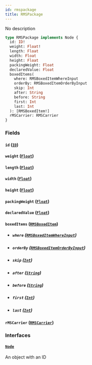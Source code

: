 ```yaml
---
id: rmspackage
title: RMSPackage
---
```


No description

```graphql
type RMSPackage implements Node {
  id: ID!
  weight: Float!
  length: Float
  width: Float
  height: Float
  packingWeight: Float
  declaredValue: Float
  boxedItems(
    where: RMSBoxedItemWhereInput
    orderBy: RMSBoxedItemOrderByInput
    skip: Int
    after: String
    before: String
    first: Int
    last: Int
  ): [RMSBoxedItem!]
  rMSCarrier: RMSCarrier
}
```

### Fields

#### `id` ([`ID`](../../order-view-service/scalars/id))

#### `weight` ([`Float`](../../order-view-service/scalars/float))

#### `length` ([`Float`](../../order-view-service/scalars/float))

#### `width` ([`Float`](../../order-view-service/scalars/float))

#### `height` ([`Float`](../../order-view-service/scalars/float))

#### `packingWeight` ([`Float`](../../order-view-service/scalars/float))

#### `declaredValue` ([`Float`](../../order-view-service/scalars/float))

#### `boxedItems` ([`RMSBoxedItem`](../../order-view-service/objects/rmsboxed-item))

- ##### `where` ([`RMSBoxedItemWhereInput`](../../order-view-service/inputs/rmsboxed-item-where-input))

- ##### `orderBy` ([`RMSBoxedItemOrderByInput`](../../order-view-service/enums/rmsboxed-item-order-by-input))

- ##### `skip` ([`Int`](../../order-view-service/scalars/int))

- ##### `after` ([`String`](../../order-view-service/scalars/string))

- ##### `before` ([`String`](../../order-view-service/scalars/string))

- ##### `first` ([`Int`](../../order-view-service/scalars/int))

- ##### `last` ([`Int`](../../order-view-service/scalars/int))

#### `rMSCarrier` ([`RMSCarrier`](../../order-view-service/objects/rmscarrier))

### Interfaces

#### [`Node`](../../order-view-service/interfaces/node)

An object with an ID
